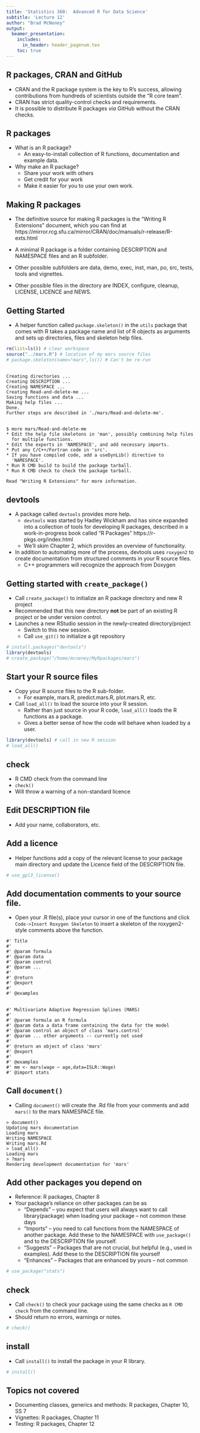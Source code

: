 ```yaml
---
title: 'Statistics 360:  Advanced R for Data Science'
subtitle: 'Lecture 12'
author: "Brad McNeney"
output: 
  beamer_presentation:
    includes:
      in_header: header_pagenum.tex
    toc: true
---
```



## R packages, CRAN and GitHub

*  CRAN and the R package system is the key to R's success, allowing contributions
from hundreds of scientists outside the "R core team".
* CRAN has strict quality-control checks and requirements.
* It is possible to distribute R packages *via* GitHub without the 
CRAN checks.

## R packages

* What is an R package?
    * An easy-to-install collection of R functions, documentation and 
    example data.

* Why make an R package?
    * Share your work with others
    * Get credit for your work
    * Make it easier for you to use your own work.

## Making R packages

* The definitive source for making R packages is the 
"Writing R Extensions" document, which you can find at
https://mirror.rcg.sfu.ca/mirror/CRAN/doc/manuals/r-release/R-exts.html

* A minimal R package is a folder containing DESCRIPTION and NAMESPACE files
and an R subfolder.
* Other possible subfolders are data, demo, exec, inst, man, po, src, tests, tools and vignettes. 
* Other possible files in the directory are INDEX, configure, cleanup, LICENSE, LICENCE and NEWS. 

## Getting Started

* A helper function called `package.skeleton()` in the `utils` 
package that comes with R takes a package name and list of 
R objects as arguments and sets up directories, files
and skeleton help files.

\small

```r
rm(list=ls()) # clear workspace
source("../mars.R") # location of my mars source files
# package.skeleton(name="mars",ls()) # Can't be re-run
```


##

\footnotesize

```
Creating directories ...
Creating DESCRIPTION ...
Creating NAMESPACE ...
Creating Read-and-delete-me ...
Saving functions and data ...
Making help files ...
Done.
Further steps are described in './mars/Read-and-delete-me'.
```


## 

\footnotesize

```
$ more mars/Read-and-delete-me 
* Edit the help file skeletons in 'man', possibly combining help files
  for multiple functions.
* Edit the exports in 'NAMESPACE', and add necessary imports.
* Put any C/C++/Fortran code in 'src'.
* If you have compiled code, add a useDynLib() directive to
  'NAMESPACE'.
* Run R CMD build to build the package tarball.
* Run R CMD check to check the package tarball.

Read "Writing R Extensions" for more information.

```

## devtools

* A package called `devtools` provides more help.
    * `devtools` was started by Hadley Wickham and has since expanded
    into a collection of tools for developing R packages, described
    in a work-in-progress book called "R Packages" 
    https://r-pkgs.org/index.html
    * We'll skim Chapter 2, which provides an overview of functionality.
* In addition to automating more of the process, devtools 
uses `roxygen2` to create documentation from 
structured comments in your R source files.
    * C++ programmers will recognize the approach from Doxygen

## Getting started with `create_package()`

* Call `create_package()` to initialize an R package directory and 
new R project
* Recommended that this new directory **not** be part of an
existing R project or be under version control.
* Launches a new RStudio session in the newly-created directory/project
    * Switch to this new session.
    * Call `use_git()` to initialize a git repository

\small

```r
# install.packages("devtools")
library(devtools)
# create_package("/home/mcneney/MyRpackages/mars")
```

## Start your R source files

* Copy your R source files to the R sub-folder.
    * For example, mars.R, predict.mars.R, plot.mars.R, etc.
* Call `load_all()` to load the source into your R session.
    * Rather than just source in your R code, `load_all()`
    loads the R functions as a package.
    * Gives a better sense of how the code will behave when loaded 
    by a user.

```r
library(devtools) # call in new R session
# load_all()
```


## check

* R CMD check from the command line
* `check()`
* Will throw a warning of a non-standard licence 

## Edit DESCRIPTION file

* Add your name, collaborators, etc. 

## Add a licence

* Helper functions add a copy of the relevant license to your 
package main directory and update the Licence field of the 
DESCRIPTION file.


\small

```r
# use_gpl3_license()
```

## Add documentation comments to your source file.

* Open your .R file(s), place your cursor
in one of the functions and click `Code->Insert Roxygen Skeleton` 
to insert a skeleton of the roxygen2-style comments above 
the function. 

\footnotesize

```
#' Title
#'
#' @param formula 
#' @param data 
#' @param control 
#' @param ... 
#'
#' @return
#' @export
#'
#' @examples
```

##

\footnotesize

```
#' Multivariate Adaptive Regression Splines (MARS)
#'
#' @param formula an R formula
#' @param data a data frame containing the data for the model
#' @param control an object of class 'mars.control'
#' @param ... other arguments -- currently not used
#'
#' @return an object of class 'mars'
#' @export
#'
#' @examples
#' mm <- mars(wage ~ age,data=ISLR::Wage)
#' @import stats
```

## Call `document()`

* Calling `document()` will create the .Rd file from your comments
and add `mars()` to the mars NAMESPACE file.

\small

```
> document()
Updating mars documentation
Loading mars
Writing NAMESPACE
Writing mars.Rd
> load_all()
Loading mars
> ?mars
Rendering development documentation for 'mars'
```

## Add other packages you depend on

* Reference: R packages, Chapter 8
* Your package's reliance on other packages can be as 
    * "Depends" -- you expect that users will always want 
    to call library(package) when loading your package -- not common these days
    * "Imports" -- you need to call functions from the NAMESPACE of another
    package. Add these to the NAMESPACE with `use_package()` and to
    the DESCRIPTION file yourself.
    * "Suggests" -- Packages that are not crucial, but helpful (e.g.,
    used in examples). Add these to the DESCRIPTION file yourself
    * "Enhances" -- Packages that are enhanced by yours -- not common
    
```r
# use_package("stats")
```


## check

* Call `check()` to check your package using the same checks
as `R CMD check` from the command line.
* Should return no errors, warnings or notes.

\small

```r
# check()
```

## install

* Call `install()` to install the package in your R library.

\small

```r
# install()
```

## Topics not covered

* Documenting classes, generics and methods: R packages, Chapter 10, SS 7
* Vignettes: R packages, Chapter 11
* Testing: R packages, Chapter 12

